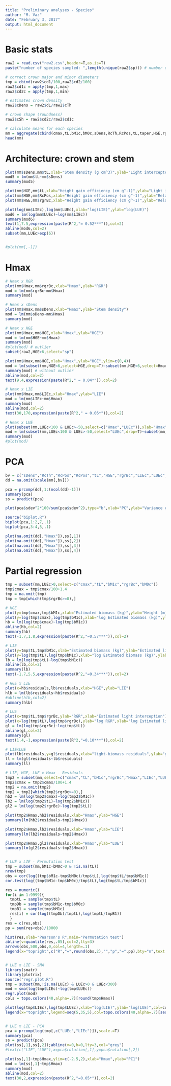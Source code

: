 ```yaml
---
title: "Preliminary analyses - Species"
author: "M. Vaz"
date: "February 3, 2017"
output: html_document
---
```


# Basic stats
```r

raw2 = read.csv("raw2.csv",header=T,as.is=T)
paste("number of species sampled: ",length(unique(raw2$sp))) # number of trees sampled

# correct crown major and minor diameters
tmp = cbind(raw2$cd1/100,raw2$cd2/100)
raw2$cd1c = apply(tmp,1,max)
raw2$cd2c = apply(tmp,1,min)

# estimates crown density
raw2$cDens = raw2$dL/raw2$cTh

# crown shape (roundness)
raw2$cSh = raw2$cd2c/raw2$cd1c

# calculate means for each species
mm = aggregate(cbind(cmax,tL,bM1c,bM0c,sDens,RcTh,RcPos,tL,taper,HGE,rgrBc,LIEc,LUEc,cDens,cSh,Hmax)~sp,raw2,mean,na.rm=T,na.action=NULL)
head(mm)

```

# Architecture: crown and stem
```r

plot(mm$sDens,mm$tL,xlab="Stem density (g cm^3)",ylab="Light intercepted (% m^2)",main="")
mod5 = lm(mm$tL~mm$sDens)
summary(mod5)

plot(mm$HGE,mm$tL,xlab="Height gain efficiency (cm g^-1)",ylab="Light intercepted (% m^2)",main="",xlim=c(0,5))
plot(mm$HGE,mm$RcPos,xlab="Height gain efficiency (cm g^-1)",ylab="Relative crown position (%)",main="",xlim=c(0,5))
plot(mm$HGE,mm$rgrBc,xlab="Height gain efficiency (cm g^-1)",ylab="Relative crown position (%)",main="",xlim=c(0,5))

plot(log(mm$LIEc),log(mm$LUEc),xlab="log(LIE)",ylab="log(LUE)")
mod6 = lm(log(mm$LUEc)~log(mm$LIEc))
summary(mod6)
text(1,7.5,expression(paste(R^2,"= 0.52***")),col=2)
abline(mod6,col=2)
subset(mm,LUEc>exp(6))


#plot(mm[,-1])

```

# Hmax
```r

# Hmax x RGR
plot(mm$Hmax,mm$rgrBc,xlab="Hmax",ylab="RGR")
mod = lm(mm$rgrBc~mm$Hmax)
summary(mod)

# Hmax x sDens
plot(mm$Hmax,mm$sDens,xlab="Hmax",ylab="Stem density")
mod = lm(mm$sDens~mm$Hmax)
summary(mod)

# Hmax x HGE
plot(mm$Hmax,mm$HGE,xlab="Hmax",ylab="HGE")
mod = lm(mm$HGE~mm$Hmax)
summary(mod)
#plot(mod) # outlier
subset(raw2,HGE>6,select="sp")

plot(mm$Hmax,mm$HGE,xlab="Hmax",ylab="HGE",ylim=c(0,4))
mod = lm(subset(mm,HGE<6,select=HGE,drop=T)~subset(mm,HGE<6,select=Hmax,drop=T))
summary(mod) # without outlier
abline(mod,col=2)
text(9,4,expression(paste(R^2," = 0.04*")),col=2)

# Hmax x LIE
plot(mm$Hmax,mm$LIEc,xlab="Hmax",ylab="LIE")
mod = lm(mm$LIEc~mm$Hmax)
summary(mod)
abline(mod,col=2)
text(30,170,expression(paste(R^2," = 0.06*")),col=2)

# Hmax x LUE
plot(subset(mm,LUEc<100 & LUEc>-50,select=c("Hmax","LUEc")),xlab="Hmax",ylab="LUE")
mod = lm(subset(mm,LUEc<100 & LUEc>-50,select="LUEc",drop=T)~subset(mm,LUEc<100 & LUEc>-50,select="Hmax",drop=T))
summary(mod)
#plot(mod)

```

# PCA
```r

bv = c("sDens","RcTh","RcPos","RcPos","tL","HGE","rgrBc","LIEc","LUEc","cDens","cSh","Hmax")
dd = na.omit(scale(mm[,bv]))

pca = prcomp(dd[,1:(ncol(dd)-1)])
summary(pca)
ss = predict(pca)

plot(pca$sdev^2*100/sum(pca$sdev^2),type="b",xlab="PC",ylab="Variance explained (%)")

source("biplot.R")
biplot(pca,1:2,7,.1)
biplot(pca,3:4,5,.1)

plot(na.omit(dd[,"Hmax"]),ss[,1])
plot(na.omit(dd[,"Hmax"]),ss[,2])
plot(na.omit(dd[,"Hmax"]),ss[,3])
plot(na.omit(dd[,"Hmax"]),ss[,4])

```

# Partial regression
```r

tmp = subset(mm,LUEc>0,select=c("cmax","tL","bM1c","rgrBc","bM0c"))
tmp$cmax = tmp$cmax/100+1.4
tmp = na.omit(tmp)
tmp = tmp[which(tmp$rgrBc>=0),]

# HGE
plot(y=tmp$cmax,tmp$bM1c,xlab="Estimated biomass (kg)",ylab="Height (m)")
plot(y=log(tmp$cmax),log(tmp$bM1c),xlab="log Estimated biomass (kg)",ylab="log Height (m)")
hb = lm(log(tmp$cmax)~log(tmp$bM1c))
abline(hb,col=2)
summary(hb)
text(-1.7,1.8,expression(paste(R^2,"=0.57***")),col=2)

# LIE
plot(y=tmp$tL,tmp$bM1c,xlab="Estimated biomass (kg)",ylab="Estimated light interception")
plot(y=log(tmp$tL),log(tmp$bM1c),xlab="log Estimated biomass (kg)",ylab="log Estimated light interception")
lb = lm(log(tmp$tL)~log(tmp$bM1c))
abline(lb,col=2)
summary(lb)
text(-1.7,5.5,expression(paste(R^2,"=0.34***")),col=2)

# HGE x LIE
plot(x=hb$residuals,lb$residuals,xlab="HGE",ylab="LIE")
hlb = lm(lb$residuals~hb$residuals)
#abline(hlb,col=2)
summary(hlb)

# LUE
plot(x=tmp$tL,tmp$rgrBc,ylab="RGR",xlab="Estimated light interception")
plot(x=log(tmp$tL),log(tmp$rgrBc),ylab="log RGR",xlab="log Estimated light interception")
gl = lm(log(tmp$rgrBc)~log(tmp$tL))
abline(gl,col=2)
summary(gl)
text(1.4,-1,expression(paste(R^2,"=0.10***")),col=2)

# LIExLUE
plot(lb$residuals,y=gl$residuals,xlab="light-biomass residuals",ylab="growth-light residuals")
ll = lm(gl$residuals~lb$residuals)
summary(ll)

# LIE, HGE, LUE x Hmax - Residuals
tmp2 = subset(mm,select=c("cmax","tL","bM1c","rgrBc","Hmax","LIEc","LUEc"))
tmp2$cmax = tmp2$cmax/100+1.4
tmp2 = na.omit(tmp2)
tmp2 = tmp2[which(tmp2$rgrBc>=0),]
hb2 = lm(log(tmp2$cmax)~log(tmp2$bM1c))
lb2 = lm(log(tmp2$tL)~log(tmp2$bM1c))
gl2 = lm(log(tmp2$rgrBc)~log(tmp2$tL))

plot(tmp2$Hmax,hb2$residuals,xlab="Hmax",ylab="HGE")
summary(lm(hb2$residuals~tmp2$Hmax))

plot(tmp2$Hmax,lb2$residuals,xlab="Hmax",ylab="LIE")
summary(lm(lb2$residuals~tmp2$Hmax))

plot(tmp2$Hmax,gl2$residuals,xlab="Hmax",ylab="LUE")
summary(lm(gl2$residuals~tmp2$Hmax))


# LUE x LIE - Permutation test
tmp = subset(mm,bM1c-bM0c>0 & !is.na(tL))
nrow(tmp)
obs = cor(log((tmp$bM1c-tmp$bM0c)/tmp$tL),log(tmp$tL/tmp$bM1c))
cor.test(log((tmp$bM1c-tmp$bM0c)/tmp$tL),log(tmp$tL/tmp$bM1c))

res = numeric()
for(i in 1:9999){
  tmptL = sample(tmp$tL)
  tmpDb = sample(tmp$bM1c-tmp$bM0c)
  tmpB1 = sample(tmp$bM1c)
  res[i] = cor(log((tmpDb)/tmptL),log(tmptL/tmpB1))
  }
res = c(res,obs)
pp = sum(res<obs)/10000

hist(res,xlab="Pearson's R",main="Permutation test")
abline(v=quantile(res,.05),col=2,lty=3)
arrows(obs,500,obs,0,col=4,length=.1)
legend(x="topright",c("R","=",round(obs,2),"","p","=",pp),bty="n",text.col=2)


# LUE x LIE - SMA
library(smatr)
library(plotrix)
source("regr.plot.R")
tmp = subset(mm,!is.na(LUEc) & LUEc>0 & LUEc<300)
mod = sma(log(tmp$LIEc)~log(tmp$LUEc))
regr.plot(mod)
cols = topo.colors(40,alpha=.7)[round(tmp$Hmax)]

plot(log(tmp$LIEc),log(tmp$LUEc),xlab="log(LIE)",ylab="log(LUE)",col=cols,pch=16)
legend(x="topright",legend=seq(5,35,5),col=topo.colors(40,alpha=.7)[seq(5,35,5)],bty="n",pch=16)


# LUE x LIE - PCA
pca = prcomp(log(tmp[,c("LUEc","LIEc")]),scale.=T)
summary(pca)
ss = predict(pca)
plot(ss[,1],ss[,2]);abline(v=0,h=0,lty=3,col="grey")
#text(c("LIE","LUE"),x=pca$rotation[,1],y=pca$rotation[,2])

plot(ss[,1]~tmp$Hmax,ylim=c(-2.5,2),xlab="Hmax",ylab="PC1")
mod = lm(ss[,1]~tmp$Hmax)
summary(mod)
abline(mod,col=2)
text(30,2,expression(paste(R^2,"=0.05*")),col=2)

```




